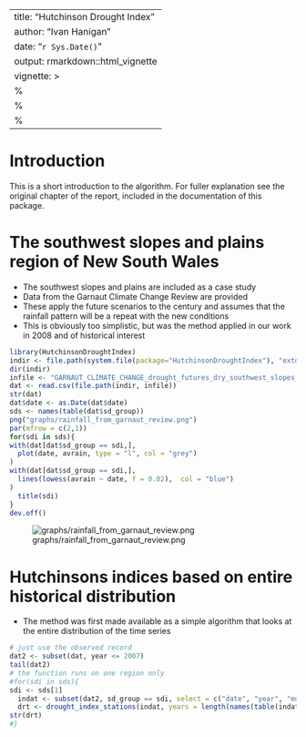 
---
title: "Hutchinson Drought Index"
author: "Ivan Hanigan"
date: "`r Sys.Date()`"
output: rmarkdown::html_vignette
vignette: >
  %\VignetteIndexEntry{Hutchinson Drought Index}
  %\VignetteEngine{knitr::rmarkdown}
  %\VignetteEncoding{UTF-8}
---

# Introduction

This is a short introduction to the algorithm.  For fuller explanation see the original chapter of the report, included in the documentation of this package.

# The southwest slopes and plains region of New South Wales

- The southwest slopes and plains are included as a case study
- Data from the Garnaut Climate Change Review are provided
- These apply the future scenarios to the century and assumes that the rainfall pattern will be a repeat with the new conditions  
- This is obviously too simplistic, but was the method applied in our work in 2008 and of historical interest  

```r
library(HutchinsonDroughtIndex)
indir <- file.path(system.file(package="HutchinsonDroughtIndex"), "extdata")
dir(indir)
infile <- "GARNAUT_CLIMATE_CHANGE_drought_futures_dry_southwest_slopes_sd07.csv"
dat <- read.csv(file.path(indir, infile))
str(dat)
dat$date <- as.Date(dat$date)
sds <- names(table(dat$sd_group))
png("graphs/rainfall_from_garnaut_review.png")
par(mfrow = c(2,1))
for(sdi in sds){
with(dat[dat$sd_group == sdi,],
  plot(date, avrain, type = "l", col = "grey")
)
with(dat[dat$sd_group == sdi,],
  lines(lowess(avrain ~ date, f = 0.02),  col = "blue")
)
  title(sdi)
}
dev.off()
```

![graphs/rainfall_from_garnaut_review.png](graphs/rainfall_from_garnaut_review.png)

# Hutchinsons indices based on entire historical distribution

- The method was first made available as a simple algorithm that looks at the entire distribution of the time series

```r
# just use the observed record
dat2 <- subset(dat, year <= 2007)
tail(dat2)
# the function runs on one region only
#for(sdi in sds){
sdi <- sds[1]
  indat <- subset(dat2, sd_group == sdi, select = c("date", "year", "month", "avrain"))
  drt <- drought_index_stations(indat, years = length(names(table(indat$year))))
str(drt)
#}

```

